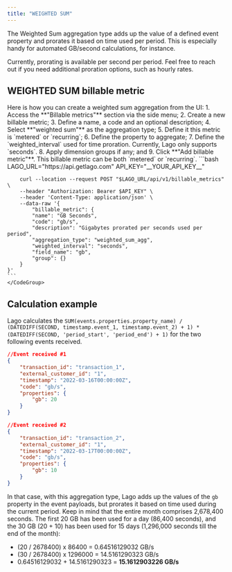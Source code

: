 ```yaml
---
title: "WEIGHTED SUM"
---
```


The Weighted Sum aggregation type adds up the value of a defined event property and prorates it based on time used per period. 
This is especially handy for automated GB/second calculations, for instance.

<Info>
    Currently, prorating is available per second per period. 
    Feel free to reach out if you need additional proration options, such as hourly rates.
</Info>

## WEIGHTED SUM billable metric

<Tabs>
  <Tab title="Dashboard">
    Here is how you can create a weighted sum aggregation from the UI:
    1. Access the **"Billable metrics"** section via the side menu;
    2. Create a new billable metric;
    3. Define a name, a code and an optional description;
    4. Select **"weighted sum"** as the aggregation type;
    5. Define it this metric is `metered` or `recurring`;
    6. Define the property to aggregate;
    7. Define the `weighted_interval` used for time proration. Currently, Lago only supports `seconds`.
    8. Apply dimension groups if any; and
    9. Click **"Add billable metric"**.

<Info>
   This billable metric can be both `metered` or `recurring`.
</Info>
  </Tab>
  <Tab title="API">
    <CodeGroup>
    ```bash
        LAGO_URL="https://api.getlago.com"
        API_KEY="__YOUR_API_KEY__"

        curl --location --request POST "$LAGO_URL/api/v1/billable_metrics" \
        --header "Authorization: Bearer $API_KEY" \
        --header 'Content-Type: application/json' \
        --data-raw '{
            "billable_metric": {
            "name": "GB Seconds",
            "code": "gb/s",
            "description": "Gigabytes prorated per seconds used per period",
            "aggregation_type": "weighted_sum_agg",
            "weighted_interval": "seconds",
            "field_name": "gb",
            "group": {}
        }
    }'
    ```
    </CodeGroup>
  </Tab>
</Tabs>

## Calculation example
Lago calculates the `SUM(events.properties.property_name) / (DATEDIFF(SECOND, timestamp.event_1, timestamp.event_2) + 1) * (DATEDIFF(SECOND, 'period_start', 'period_end') + 1)` for the two following events received. 

```json
//Event received #1
{
    "transaction_id": "transaction_1",
    "external_customer_id": "1",
    "timestamp": "2022-03-16T00:00:00Z",
    "code": "gb/s",
    "properties": {
        "gb": 20
    }
}

//Event received #2
{
    "transaction_id": "transaction_2",
    "external_customer_id": "1",
    "timestamp": "2022-03-17T00:00:00Z",
    "code": "gb/s",
    "properties": {
        "gb": 10
    }
}
```

In that case, with this aggregation type, Lago adds up the values of the `gb` property in the event payloads, but prorates it based on time used during the current period.
Keep in mind that the entire month comprises 2,678,400 seconds. The first 20 GB has been used for a day (86,400 seconds), and the 30 GB (20 + 10) has been used for 15 days (1,296,000 seconds till the end of the month):
- (20 / 2678400) x 86400 = 0.64516129032 GB/s
- (30 / 2678400) x 1296000 = 14.5161290323 GB/s
- 0.64516129032 + 14.5161290323 = **15.1612903226 GB/s**